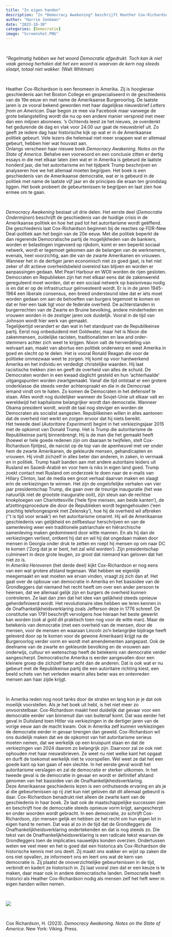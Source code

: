 ```yaml
---
title: "In eigen handen"
description: "In *Democracy Awakening* beschrijft Heather Cox-Richardson de geschiedenis van huidige crisis in de Amerikaanse democratie en hoe het pad geëffend wordt tot het autoritarisme. Het boek gaat daarbij uitgebreid in op het tijdperk Trump en hoe hij uiteindelijk het autoritarisme de Republikeinse partij binnenbrengt. *Democracy Awakening* zet belangrijke historische gebeurtenissen van de laatste jaren nog eens op rij en laat zien wat een autoritair bewind betekent. Tot slot gaat het boek in op de geschiedenis van de Amerikaanse democratie zelf vanaf de Onafhankelijkheidsverklaring, over de successen en de vooruitgang, net zo goed als over de aanvallen erop. Democratie vraagt onderhoud, waar ook ter wereld."
author: "Harrie Jonkman"
date: "2023-10-30"
categories: [Democratie]
image: "Screenshot.PNG"
---
```


<br>

*"Regelmatig hebben we het woord Democratie afgedrukt. Toch kan ik niet vaak genoeg herhalen dat het een woord is waarvan de kern nog steeds slaapt, totaal niet wakker.* (Walt Whitman)

<br>

Heather Cox-Richardson is een fenomeen in Amerika. Zij is hoogleraar geschiedenis aan het Boston College en gespecialiseerd in de geschiedenis van de 19e eeuw en met name de Amerikaanse Burgeroorlog. De laatste jaren is ze vooral bekend geworden met haar dagelijkse nieuwsbrief *Letters from an American*. Daar begon ze mee via Facebook maar vanwege de grote belangstelling wordt die nu op een andere manier verspreid met meer dan een miljoen abonnees. 's Ochtends leest ze het nieuws, ze overdenkt het gedurende de dag en vlak voor 24.00 uur gaat de nieuwsbrief uit. Zo geeft ze iedere dag haar historische kijk op wat er in de Amerikaanse politiek gebeurt. Vele lezers die helemaal niet meer snappen wat er allemaal gebeurt, hebben hier wat houvast aan.\
Onlangs verscheen haar nieuwe boek *Democracy Awakening. Notes on the State of America*. Behalve een voorwoord en een conclusie zitten er dertig essays in die met elkaar laten zien wat er in Amerika is gebeurd de laatste honderd jaar, die het autoritarisme en het tijdperk Trump beschrijven en analyseren hoe we het allemaal moeten begrijpen. Het boek is een geschiedenis van de Amerikaanse democratie, wat er is gebeurd in de politiek met name de laatste vijf jaar en de principes die eraan ten grondslag liggen. Het boek probeert de gebeurtenissen te begrijpen en laat zien hoe ermee om te gaan.

<br>

*Democracy Awakening* bestaat uit drie delen. Het eerste deel (*Democratie Ondermijnen*) beschrijft de geschiedenis van de huidige crisis in de Amerikaanse politiek en hoe het pad tot het autoritarisme wordt geëffend. Die geschiedenis laat Cox-Richardson beginnen bij de reacties op FDR-New Deal-politiek aan het begin van de 20e eeuw. Met die politiek beperkt de dan regerende Democratische partij de mogelijkheden van de bankiers, worden er belastingen ingevoerd op rijkdom, komt er een beperkt sociaal netwerk, wordt er tegemoet gekomen aan de belangen van de werknemers, evenals, heel voorzichtig, aan die van de zwarte Amerikanen en vrouwen. Wanneer het in de dertiger jaren economisch niet zo goed gaat, is het niet zeker of dit actieve overheidsbeleid overeind kan blijven en worden er aanpassingen gedaan. Met Pearl Harbour en WOII worden de rijen gesloten. Democraten en Republieken zijn het met elkaar eens dat de zakenwereld gereguleerd moet worden, dat er een sociaal netwerk op basisniveau nodig is en dat er op de infrastructuur geïnvesteerd wordt. Er is in de jaren 1945-1964 een liberale consensus, een breed ondersteund idee dat er iets moet worden gedaan om aan de behoeften van burgers tegemoet te komen en dat er hier een taak ligt voor de federale overheid. De achterstanden in burgerrechten van de Zwarte en Bruine bevolking, andere minderheden en vrouwen worden in de zestiger jaren ook duidelijk. Vooral in de tijd van Johnson wordt hier werk van gemaakt.\
Tegelijkertijd verandert er dan wat in het standpunt van de Republikeinse partij. Eerst nog onbeduidend met Goldwater, maar het is Nixon die zakenmensen, zuidelijke racisten, traditionalisten en law and order-stemmers achter zich weet te krijgen. Nixon valt de herverdeling van welvaart aan, maakt van abortus een politiek onderwerp en weet Amerika in goed en slecht op te delen. Het is vooral Ronald Reagan die voor de politieke ommezwaai weet te zorgen. Hij komt op voor hardwerkend Amerika en het individu en verdedigt christelijke waarden. Hij laat racistische trekken zien en geeft de overheid van alles de schuld. De Democraten worden in een kwaad daglicht gesteld en hun 'achterhaalde' uitgangspunten worden zwartgemaakt. Vanaf die tijd ontstaat er een grotere onderklasse die steeds verder achteropraakt en die in de Democraat iemand vindt om te haten. Zo komen de Democraten in het defensief te staan. Alles wordt nog duidelijker wanneer de Sovjet-Unie uit elkaar valt en wereldwijd het kapitalisme belangrijker wordt dan democratie. Wanneer Obama president wordt, wordt de taal nog steviger en worden de Democraten als socialist aangezien. Republikeinen willen in alles aantonen dat de overheid niet werkt en zorgen ervoor dat hij niets bereikt.\
Het tweede deel (*Autoritaire Experiment*) begint in het verkiezingsjaar 2015 met de opkomst van Donald Trump. Het is Trump die autoritarisme de Republikeinse partij binnenbrengt. Hij is de man die het gemaakt heeft (hoewel er hele goede redenen zijn om daaraan te twijfelen, stelt Cox-Richardson fijntjes), de narcist op de top van de apenheuvel met ver onder hem de zwarte Amerikanen, de gekleurde mensen, gehandicapten en vrouwen. Hij vindt zichzelf in alles beter dan anderen, in zaken, in vermaak en in politiek. Trump haalt banden aan met andere autoritaire leiders uit Rusland en Saoedi-Arabië en voor hem is niks in eigen land goed. Trump zoekt contact met Rusland om onderzoek te doen naar de e-mails van Hillary Clinton, laat de media een groot verhaal daarvan maken en slaagt erin de verkiezingen te winnen. Het zijn de ongelofelijke verhalen van vier jaar presidentschap Trump, die gaan over de treurige inauguratie (het was natuurlijk niet de grootste inauguratie ooit), zijn steun aan de rechtse knokploegen van Charlottesville ('hele fijne mensen, aan beide kanten'), de afzettingsprocedure die door de Republieken wordt tegengehouden ('een prachtig telefoongesprek met Zelensky'), hoe hij de overheid wil afbreken (''t is tijd voor wraak') en het autoritarisme omarmt. Hij wil de Amerikaanse geschiedenis van gelijkheid en zelfbestuur herschrijven en van de samenleving weer een traditionele patriarchale en hiërarchische samenleving maken gedomineerd door witte mannen. En als hij dan de verkiezingen verliest, ontkent hij dat en wil hij dat ongedaan maken door mensen in Georgia onder druk te zetten en roept hij mensen op om naar DC te komen ('Zorg dat je er bent, het zal wild worden'). Zijn presidentschap culmineert in deze grote leugen, zo groot dat niemand kan geloven dat het niet zo is.\
In *Amerika Heroveren* (het derde deel) kijkt Cox-Richardson er nog eens van een wat grotere afstand tegenaan. Wat hebben we eigenlijk meegemaakt en wat moeten we ervan vinden, vraagt zij zich dan af. Het gaat over de opbouw van democratie in Amerika en het basisidee van de Grondleggers dat niemand het recht heeft om over een ander persoon te heersen, dat we allemaal gelijk zijn en burgers de overheid kunnen controleren. Ze laat dan zien dat het idee van gelijkheid steeds opnieuw geherdefinieerd wordt. Het revolutionaire idee hebben we leren kennen in de Onafhankelijkheidsverklaring zoals Jefferson deze in 1776 schreef. De constitutie van 1791 beschrijft vervolgens hoe hieraan het beste gewerkt kan worden (ook al gold dit praktisch toen nog voor de witte man). Maar de betekenis van democratie (met een overheid van de mensen, door de mensen, voor de mensen en waaraan Lincoln zo'n belangrijke bijdrage heeft geleverd door op te komen voor de gewone Amerikaan) krijgt na de Burgeroorlog verder vorm en wordt met amendementen aangepast. Ook de deelname van de zwarte en gekleurde bevolking en de vrouwen aan onderwijs, cultuur en wetenschap heeft de betekenis van democratie verder aangescherpt. Democratische Amerika is eerder aangevallen door een kleinere groep die zichzelf beter acht dan de anderen. Dat is ook wat er nu gebeurt met de Republikeinse partij die een autoritaire richting kiest, een beeld schets van het verleden waarin alles beter was en ontevreden mensen aan haar zijde krijgt.

<br>

In Amerika reden nog nooit tanks door de straten en lang kon je je dat ook moeilijk voorstellen. Als je het boek uit hebt, is het niet meer zo onvoorstelbaar. Cox-Richardson maakt heel duidelijk dat gevaar voor een democratie eerder van binnenuit dan van buitenaf komt. Dat was eerder het geval in Duitsland toen Hitler via verkiezingen in de dertiger jaren van de vorige eeuw aan de macht kwam. Ook in Amerika zelf kunnen verkiezingen de democratie eerder in gevaar brengen dan geweld. Cox-Richardson wil ons duidelijk maken dat we de opkomst van het autoritarisme serieus moeten nemen, dat we werkelijk op een kruispunt staan en dat de verkiezingen van 2024 daarom zo belangrijk zijn. Daarvoor zal ze ook niet ophouden met haar nieuwsbrieven. Ze weet nu niet welke kant het opgaat en durft de toekomst werkelijk niet te voorspellen. Wel weet ze dat het een goede kant op kan gaan of een slechte. In het eerste geval wordt het autoritarisme verslagen en zal de democratie er sterker uitkomen. In het tweede geval is de democratie in gevaar en wordt er definitief afstand genomen van het basisidee van de Onafhankelijkheidsverklaring.\
Deze Amerikaanse geschiedenis lezen is een onthutsende ervaring en als je al die gebeurtenissen op rij ziet kun niet geloven dat dit allemaal gebeurd is daar. Cox-Richardson benadrukt niet alleen de zwarte kant van de geschiedenis in haar boek. Ze laat ook de maatschappelijke successen zien en beschrijft hoe de democratie steeds opnieuw vorm krijgt, aangescherpt en onder woorden wordt gebracht. In een democratie, zo schrijft Cox-Richardson, zijn mensen gelijk en hebben ze het recht om hun eigen lot in eigen hand te nemen. Dat was al zo in de tijd dat de Grondleggers de Onafhankelijkheidsverklaring ondertekenden en dat is nog steeds zo. Die tekst van de Onafhankelijkheidsverklaring is een radicale tekst waarvan de Grondleggers toen de implicaties nauwelijks konden overzien. Ondertussen weten we veel meer en het is goed dat een historica als Cox-Richardson die historische kennis met ons deelt. Zij maakt ons wakker en wijst op zaken die ons niet opvallen, ze informeert ons en leert ons wat de kern van democratie is. Zij plaatst de onoverzichtelijke gebeurtenissen in de tijd, verbindt en kadert ze historisch in. Zij laat vooral zien dat er een keuze is te maken, daar maar ook in andere democratische landen. Democratie heeft historici als Heather Cox-Richardson nodig als mensen zelf het heft weer in eigen handen willen nemen.

<br>

![](Screenshot.png)

<br>

Cox Richardson, H. (2023). *Democracy Awakening. Notes on the State of America*. New York: Viking. Press.
